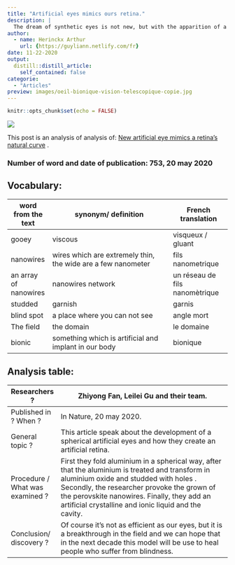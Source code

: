 ```yaml
---
title: "Artificial eyes mimics ours retina."
description: |
  The dream of synthetic eyes is not new, but with the apparition of a new technique and composant, this could be soon available.
author:
  - name: Herinckx Arthur
    url: {https://guyliann.netlify.com/fr}
date: 11-22-2020
output:
  distill::distill_article:
    self_contained: false
categorie:
  - "Articles"
preview: images/oeil-bionique-vision-telescopique-copie.jpg
---
```


```r
knitr::opts_chunk$set(echo = FALSE)
```

![](images/oeil.webp)

This post is an analysis of analysis of: [New artificial eye mimics a retina's natural curve](https://www.scientificamerican.com/article/new-artificial-eye-mimics-a-retinas-natural-curve/) .

### Number of word and date of publication: 753, 20 may 2020 

## Vocabulary:
| word from the text    | synonym/ definition                                           |  French translation            |
| --------------------- | ------------------------------------------------------------- | ------------------------------ |
| gooey                 | viscous                                                       | visqueux / gluant              |
| nanowires             | wires which are extremely thin,  the wide are a few nanometer | fils nanometrique              |
| an array of nanowires | nanowires network                                             | un réseau de fils nanomètrique |
| studded               | garnish                                                       | garnis                         |
| blind spot            | a place where you can not see                                 | angle mort                     |
| The field             | the domain                                                    | le domaine                     |
| bionic                | something which is artificial and implant in our body         | bionique                       |

## Analysis table:
| Researchers ?                   |  Zhiyong Fan, Leilei Gu and their team.                                                                                                                                                                                                                                                           |
| ------------------------------- | ------------------------------------------------------------------------------------------------------------------------------------------------------------------------------------------------------------------------------------------------------------------------------------------------- |
| Published in ? When ?           |  In Nature, 20 may 2020.                                                                                                                                                                                                                                                                          |
| General topic ?                 | This article speak about the development of  a spherical artificial eyes and how they create an artificial retina.                                                                                                                                                                                |
| Procedure / What was examined ? | First they fold aluminium in a spherical way, after that the aluminium is treated and transform in aluminium oxide and studded with holes . Secondly, the researcher provoke the grown of the  perovskite nanowires. Finally, they add an artificial crystalline and ionic liquid and the cavity. |
| Conclusion/ discovery ?         | Of course it's not as efficient as our eyes, but it is a breakthrough in the field and we can hope that in the next decade this model will be use to heal people who suffer from blindness.                                                                                                       |
